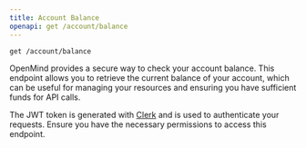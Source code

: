 ```yaml
---
title: Account Balance
openapi: get /account/balance
---
```


```bash
get /account/balance
```

OpenMind provides a secure way to check your account balance. This endpoint allows you to retrieve the current balance of your account, which can be useful for managing your resources and ensuring you have sufficient funds for API calls.

<Note> The JWT token is generated with [Clerk](https://clerk.com/) and is used to authenticate your requests. Ensure you have the necessary permissions to access this endpoint.</Note>
